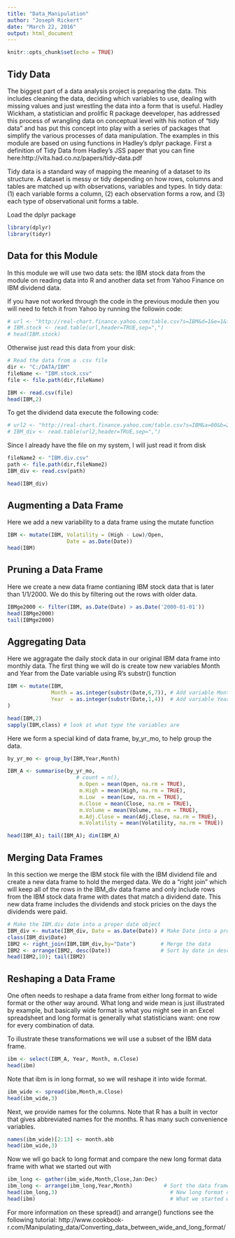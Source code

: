 ```yaml
---
title: "Data_Manipulation"
author: "Joseph Rickert"
date: "March 22, 2016"
output: html_document
---
```


```r
knitr::opts_chunk$set(echo = TRUE)
```

## Tidy Data
The biggest part of a data analysis project is preparing the data. This includes cleaning the data, deciding which variables to use, dealing with missing values and just wrestling the data into a form that is useful. Hadley Wickham, a statistician and prolific R package deeveloper, has addressed this process of wrangling data on conceptual level with his notion of "tidy data" and has put this concept into play with a series of packages that simplify the various processes of data manipulation. The examples in this module are based on using functions in Hadley's dplyr package. First a definition of Tidy Data from Hadley's JSS paper that you can fine here:http://vita.had.co.nz/papers/tidy-data.pdf

Tidy data is a standard way of mapping the meaning of a dataset to its structure. A dataset is
messy or tidy depending on how rows, columns and tables are matched up with observations,
variables and types. In tidy data: (1) each variable forms a column, (2) each observation forms a row, and (3) each type of observational unit forms a table.

Load the dplyr package
```r
library(dplyr)
library(tidyr)
```   

## Data for this Module
In this module we will use two data sets: the IBM stock data from the module on reading data into R and another data set from Yahoo Finance on IBM dividend data.

If you have not worked through the code in the previous module then you will need to fetch it from Yahoo by running the followin code:

```r

# url <- "http://real-chart.finance.yahoo.com/table.csv?s=IBM&d=1&e=1&f=2016&g=d&a=0&b=2&c=1962&ignore=.csv"
# IBM.stock <- read.table(url,header=TRUE,sep=",")
# head(IBM.stock)
```
Otherwise just read this data from your disk:
```r
# Read the data from a .csv file
dir <- "C:/DATA/IBM"
fileName <- "IBM.stock.csv"
file <- file.path(dir,fileName)

IBM <- read.csv(file)
head(IBM,2)
```
To get the dividend data execute the following code:   
```r
# url2 <- "http://real-chart.finance.yahoo.com/table.csv?s=IBM&a=00&b=2&c=1962&d=01&e=6&f=2016&g=v&ignore=.csv"
# IBM_div <- read.table(url2,header=TRUE,sep=",")
```   
Since I already have the file on my system, I will just read it from disk 
```r
fileName2 <- "IBM.div.csv"
path <- file.path(dir,fileName2)
IBM_div <- read.csv(path)

head(IBM_div)
```
## Augmenting a Data Frame
Here we add a new variability to a data frame using the mutate function
```r
IBM <- mutate(IBM, Volatility = (High - Low)/Open,
                   Date = as.Date(Date))
head(IBM)
``` 
## Pruning a Data Frame
Here we create a new data frame contianing IBM stock data that is later than 1/1/2000. We do this by filtering out the rows with older data.  
```r
IBMge2000 <- filter(IBM, as.Date(Date) > as.Date('2000-01-01'))
head(IBMge2000)
tail(IBMge2000)
```   
## Aggregating Data
Here we aggragate the daily stock data in our original IBM data frame into monthly data. The first thing we will do is create tow new variables Month and Year from the Date variable using R's substr() function

```r
IBM <- mutate(IBM, 
              Month = as.integer(substr(Date,6,7)), # Add variable Month
              Year  = as.integer(substr(Date,1,4))  # Add variable Year 
)

head(IBM,2)
sapply(IBM,class) # look at what type the variables are
```
Here we form a special kind of data frame, by_yr_mo, to help group the data. 

```r
by_yr_mo <- group_by(IBM,Year,Month)

IBM_A <- summarise(by_yr_mo,
                      # count = n(),
                       m.Open = mean(Open, na.rm = TRUE),
                       m.High = mean(High, na.rm = TRUE),
                       m.Low  = mean(Low, na.rm = TRUE),
                       m.Close = mean(Close, na.rm = TRUE),
                       m.Volume = mean(Volume, na.rm = TRUE),
                       m.Adj.Close = mean(Adj.Close, na.rm = TRUE),
                       m.Volatility = mean(Volatility, na.rm = TRUE))

head(IBM_A); tail(IBM_A); dim(IBM_A)
```   
## Merging Data Frames
In this section we merge the IBM stock file with the IBM dividend file and create a new data frame to hold the merged data. We do a "right join" which will keep all of the rows in the IBM_div data frame and only include rows from the IBM stock data frame with dates that match a dividend date. This new data frame includes the dividends and stock pricies on the days the dividends were paid.
```r
# Make the IBM.div date into a proper date object
IBM_div <- mutate(IBM_div, Date = as.Date(Date)) # Make Date into a proper date data type
class(IBM_div$Date)
IBM2 <- right_join(IBM,IBM_div,by="Date")        # Merge the data 
IBM2 <- arrange(IBM2, desc(Date))                # Sort by date in desceding order
head(IBM2,10); tail(IBM2)
```  

## Reshaping a Data Frame
One often needs to reshape a data frame from either long format to wide format or the other way around. What long and wide mean is just illustrated by example, but basically wide format is what you might see in an Excel spreadsheet and long format is generally what statisticians want: one row for every combination of data.

To illustrate these transformations we will use a subset of the IBM data frame.
```r
ibm <- select(IBM_A, Year, Month, m.Close)
head(ibm)
``` 
Note that ibm is in long format, so we will reshape it into wide format.
```r
ibm_wide <- spread(ibm,Month,m.Close)
head(ibm_wide,3)
```
Next, we provide names for the columns. Note that R has a built in vector that gives abbreviated names for the months. R has many such convenience variables.
```r
names(ibm_wide)[2:13] <- month.abb    
head(ibm_wide,3)
```
Now we wll go back to long format and compare the new long format data frame with what we started out with
```r
ibm_long <- gather(ibm_wide,Month,Close,Jan:Dec)
ibm_long <- arrange(ibm_long,Year,Month)          # Sort the data frame
head(ibm_long,3)                                    # New long format data frame
head(ibm)                                           # What we started with
```
For more information on these spread() and arrange() functions see the following tutorial:
http://www.cookbook-r.com/Manipulating_data/Converting_data_between_wide_and_long_format/
